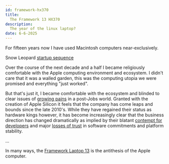 ```yaml
---
id: framework-hx370
title:
  The Framework 13 HX370
description:
  The year of the linux laptop?
date: 6-6-2025
---
```


For fifteen years now I have used Macintosh computers near-exclusively. 



 Snow Leopard [startup sequence](https://youtube.com/watch?v=5DSXz9xst5k) 

Over the course of the next decade and a half I became religiously comfortable with the Apple computing environment and ecosystem. I didn't care that it was a walled garden, this was the computing utopia we were promised and everything "just worked".  

But that's just it, I became comfortable with the ecosystem and blinded to clear issues of [growing pains](https://appleinsider.com/articles/22/07/19/apple-agrees-to-50m-settlement-in-macbook-butterfly-keyboard-lawsuit) in a post-Jobs world. Granted with the creation of Apple Silicon it feels that the company has come leaps and bounds since the late 2010's. While they have regained their status as hardware kings however, it has become increasingly clear that the business direction has changed dramatically as implied by their blatant [contempt for developers](https://daringfireball.net/linked/2025/06/05/apple-appeal-denied-antisteering) and major [losses of trust](https://stratechery.com/2025/apple-and-its-intelligence-gaps/) in software commitments and platform stability.



...





In many ways, the [Framework Laptop 13](https://frame.work/laptop13) is the antithesis of the Apple computer. 